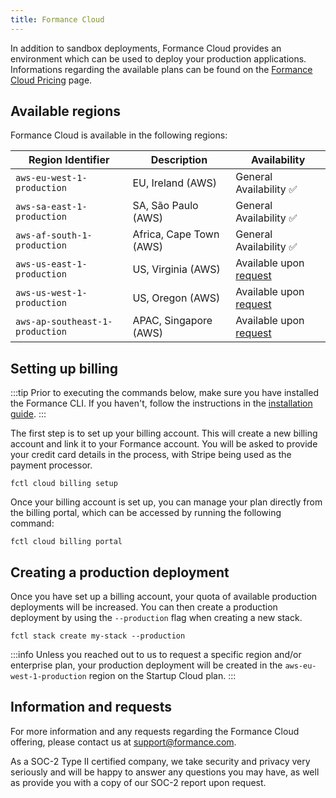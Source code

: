 ```yaml
---
title: Formance Cloud
---
```


In addition to sandbox deployments, Formance Cloud provides an environment which can be used to deploy your production applications. Informations regarding the available plans can be found on the [Formance Cloud Pricing](https://formance.com/pricing) page.

## Available regions

Formance Cloud is available in the following regions:

<!-- markdown table with regions -->
| Region Identifier | Description | Availability
| --- | --- | --- |
| `aws-eu-west-1-production` | EU, Ireland (AWS) | General Availability ✅ |
| `aws-sa-east-1-production` | SA, São Paulo (AWS) | General Availability ✅ |
| `aws-af-south-1-production`| Africa, Cape Town (AWS) | General Availability ✅ |
| `aws-us-east-1-production` | US, Virginia (AWS) | Available upon [request](mailto:support@formance.com) |
| `aws-us-west-1-production` | US, Oregon (AWS) | Available upon [request](mailto:support@formance.com) |
| `aws-ap-southeast-1-production` | APAC, Singapore (AWS) | Available upon [request](mailto:support@formance.com) |

## Setting up billing

:::tip
Prior to executing the commands below, make sure you have installed the Formance CLI. If you haven't, follow the instructions in the [installation guide](/stack/fctl).
:::

The first step is to set up your billing account. This will create a new billing account and link it to your Formance account. You will be asked to provide your credit card details in the process, with Stripe being used as the payment processor.

```shell
fctl cloud billing setup
```

Once your billing account is set up, you can manage your plan directly from the billing portal, which can be accessed by running the following command:

```shell
fctl cloud billing portal
```

## Creating a production deployment

Once you have set up a billing account, your quota of available production deployments will be increased. You can then create a production deployment by using the `--production` flag when creating a new stack.

```
fctl stack create my-stack --production
```

:::info
Unless you reached out to us to request a specific region and/or enterprise plan, your production deployment will be created in the `aws-eu-west-1-production` region on the Startup Cloud plan.
:::

## Information and requests

For more information and any requests regarding the Formance Cloud offering, please contact us at [support@formance.com](mailto:support@formance.com).

As a SOC-2 Type II certified company, we take security and privacy very seriously and will be happy to answer any questions you may have, as well as provide you with a copy of our SOC-2 report upon request.
